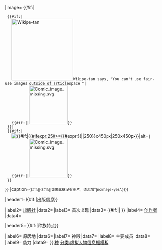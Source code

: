 {{Infobox
|bodystyle   = {{Comics infobox sec|1}}
|abovestyle  = {{Comics infobox sec|2}}
|titlestyle  = {{Comics infobox sec|2}}
|headerstyle = {{Comics infobox sec|2}}
|labelstyle  = {{Comics infobox sec|3}}
|belowstyle  = {{Comics infobox sec|4}}

|above={{{species|{{PAGENAME}}}}}
|image= {{#if:{{NAMESPACE}}|
  {{#if:{{{image|}}}|
    [[File:Wikipe-tan_head.png|center|200px|Wikipe-tan]]Wikipe-tan says, "You can't use fair-use images outside of articlespace!"|
    {{#if:{{{noimage|}}}||[[File:Comic image missing.svg|125px|alt=No image available]]}}
  }}|
  {{#if:{{{image|}}}|
    [[File:{{{image}}}|{{#if:{{{imagesize|}}}|{{#ifexpr:250>={{#expr:{{{imagesize|}}}}}|{{{imagesize|}}}|250}}x450px|250x450px}}|alt={{{alt|}}}]]|
    {{#if:{{{noimage|}}}||[[File:Comic image missing.svg|125px|alt=No image available]]}}
  }}
}}
|caption=<small>{{#if:{{{caption|}}}|{{{caption|}}}|{{#if:{{{image|}}}{{{noimage|}}}||如果此框没有图片，请添加"<nowiki>|</nowiki>noimage=yes".}}}}</small>

|header1={{#if:{{{publisher|}}}{{{debut|}}}{{{creators|}}}|出版信息}}

|label2= [[:Category:漫画出版社|出版社]]
|data2= {{{publisher|}}}
|label3= 首次出现
|data3= {{#if:{{{debutyr|}}}|{{Comics infobox sec/first
|debut   = {{{debut|}}}
|debutmo = {{{debutmo|}}}
|debutyr = {{{debutyr|}}}
}}|
{{{debut|}}}}}
|label4= [[:Category:漫画创作者|创作者]]
|data4= {{{creators|}}}

|header5={{#if:{{{homeworld|}}}{{{members|}}}{{{powers|}}}{{{deities|}}}|种族特点}}

|label6= 原居地
|data6= {{{homeworld|}}}
|label7= 神殿
|data7= {{{deities|}}}
|label8= 主要成员
|data8= {{{members|}}}
|label9= 能力
|data9= {{{powers|}}}
}}
<noinclude>
{{esoteric}}
[[分类:漫画书信息框模板|种]]
[[分类:虚拟人物信息框模板]]
</noinclude>
